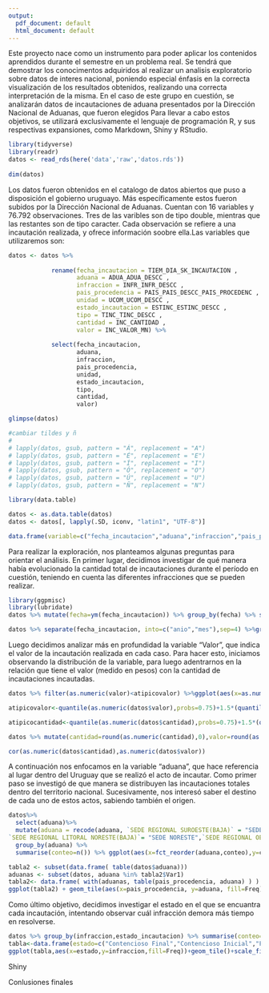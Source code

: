 ```yaml
---
output:
  pdf_document: default
  html_document: default
---
```


Este proyecto nace como un instrumento para poder aplicar los contenidos aprendidos durante el semestre en un problema real. Se tendrá que demostrar los conocimentos adquiridos al realizar un analisis exploratorio sobre datos de interes nacional, poniendo especial énfasis en la correcta visualización de los resultados obtenidos, realizando una correcta interpretación de la misma. 
En el caso de este grupo en cuestión, se analizarán datos de incautaciones de aduana presentados por la Dirección Nacional de Aduanas, que fueron elegidos  Para llevar a cabo estos objetivos, se utilizará exclusivamente el lenguaje de programación R, y sus respectivas expansiones, como Markdown, Shiny y RStudio.


```r

library(tidyverse)
library(readr)
datos <- read_rds(here('data','raw','datos.rds'))
                                                                                                                                                                                                                                                                
dim(datos)

```

Los datos  fueron obtenidos en el catalogo de datos abiertos que puso a disposición el gobierno uruguayo. Más específicamente estos fueron subidos por la Dirección Nacional de Aduanas. Cuentan con 16 variables y 76.792 observaciones. Tres de las varibles son de tipo double, mientras que las restantes son de tipo caracter. Cada observación se refiere a una incautación realizada, y ofrece información soobre ella.Las variables que utilizaremos son:

```r

datos <- datos %>%
  
            rename(fecha_incautacion = TIEM_DIA_SK_INCAUTACION ,
                   aduana = ADUA_ADUA_DESCC , 
                   infraccion = INFR_INFR_DESCC ,
                   pais_procedencia = PAIS_PAIS_DESCC_PAIS_PROCEDENC ,
                   unidad = UCOM_UCOM_DESCC ,
                   estado_incautacion = ESTINC_ESTINC_DESCC ,
                   tipo = TINC_TINC_DESCC ,
                   cantidad = INC_CANTIDAD ,
                   valor = INC_VALOR_MN) %>%
  
            select(fecha_incautacion,
                   aduana,
                   infraccion,
                   pais_procedencia,
                   unidad,
                   estado_incautacion,
                   tipo,
                   cantidad,
                   valor) 

glimpse(datos)

```

```r

#cambiar tildes y ñ
# 
# lapply(datos, gsub, pattern = "Á", replacement = "A")
# lapply(datos, gsub, pattern = "É", replacement = "E")
# lapply(datos, gsub, pattern = "Í", replacement = "I")
# lapply(datos, gsub, pattern = "Ó", replacement = "O")
# lapply(datos, gsub, pattern = "Ú", replacement = "U")
# lapply(datos, gsub, pattern = "Ñ", replacement = "N")

library(data.table)

datos <- as.data.table(datos)
datos <- datos[, lapply(.SD, iconv, "latin1", "UTF-8")]

```

```r
data.frame(variable=c("fecha_incautacion","aduana","infraccion","pais_procedencia", "estado_incautacion","tipo","cantidad","valor"),descrpición=c("Fecha en que se registró","Aduana en que se realizó","Descrición del crimen realizado","País de donde provenía","Estado en el que se encuentra actualmente","Producto incautado","Cantidad incautada","Valor total en $"))
```

Para realizar la exploración, nos planteamos algunas preguntas para orientar el análisis. En primer lugar, decidimos investigar de qué manera había evolucionado la cantidad total de incautaciones durante el período en cuestión, teniendo en cuenta las diferentes infracciones que se pueden realizar.

```r
library(ggpmisc)
library(lubridate)
datos %>% mutate(fecha=ym(fecha_incautacion)) %>% group_by(fecha) %>% summarise(conteo=n()) %>% ggplot(aes(x=fecha,y=conteo))+geom_line()+stat_peaks()+stat_peaks(geom="text",color="black",vjust=-0.3)+labs(x="Fecha de la incautación",y="Cantidad de incautaciones")
```
```r
datos %>% separate(fecha_incautacion, into=c("anio","mes"),sep=4) %>%group_by(infraccion,anio) %>% summarise(conteo=n()) %>% ggplot(aes(x=anio,y=conteo))+geom_col()+facet_wrap(~infraccion,scales="free")+labs(x="Año",y="Cantidad")
```

Luego decidimos analizar más en profundidad la variable "Valor", que indica el valor de la incautación realizada en cada caso. Para hacer esto, iniciamos observando la distribución de la variable, para luego adentrarnos en la relación que tiene el valor (medido en pesos) con la cantidad de incautaciones incautadas.

```r
datos %>% filter(as.numeric(valor)<atipicovalor) %>%ggplot(aes(x=as.numeric(valor)))+geom_histogram(bins=30)+labs(x="Valor en U$",y="Cantidad de incautaciones")
```

```r
atipicovalor<-quantile(as.numeric(datos$valor),probs=0.75)+1.5*(quantile(as.numeric(datos$valor),probs=0.75)-quantile(as.numeric(datos$valor),probs=0.25))

atipicocantidad<-quantile(as.numeric(datos$cantidad),probs=0.75)+1.5*(quantile(as.numeric(datos$cantidad),probs=0.75)-quantile(as.numeric(datos$cantidad),probs=0.25))

datos %>% mutate(cantidad=round(as.numeric(cantidad),0),valor=round(as.numeric(valor),0))%>% filter(valor<atipicovalor)%>% filter(cantidad<atipicocantidad)%>% ggplot(aes(x=valor,y=cantidad))+geom_point(alpha=1/8,size=1)+theme(aspect.ratio = 1)+labs(x="Valor en U$",y="Cantidad")
```
```r
cor(as.numeric(datos$cantidad),as.numeric(datos$valor))
```

A continuación nos enfocamos en la variable "aduana", que hace referencia al lugar dentro del Uruguay que se realizó el acto de incautar. Como primer paso se investigó de que manera se distribuyen las incautaciones totales dentro del territorio nacional. Sucesivamente, nos interesó saber el destino de cada uno de estos actos, sabiendo también el origen.

```r
datos%>%
  select(aduana)%>%
  mutate(aduana = recode(aduana, `SEDE REGIONAL SUROESTE(BAJA)` = "SEDE SUDOESTE",
`SEDE REGIONAL LITORAL NORESTE(BAJA)`= "SEDE NORESTE",`SEDE REGIONAL OESTE(ANTES NOROESTE)` = "SEDE OESTE")) %>%
  group_by(aduana) %>%
  summarise(conteo=n()) %>% ggplot(aes(x=fct_reorder(aduana,conteo),y=conteo))+geom_col()+theme(axis.text.x = element_text(angle = 90, vjust=0.5, size = 8))+labs(y='Cantidad de incautaciones',x='Aduana')
```
```r
tabla2 <- subset(data.frame( table(datos$aduana)))
aduanas <- subset(datos, aduana %in% tabla2$Var1)
tabla2<- data.frame( with(aduanas, table(pais_procedencia, aduana) ) )
ggplot(tabla2) + geom_tile(aes(x=pais_procedencia, y=aduana, fill=Freq))+ theme(axis.text.x = element_text(angle = 90, vjust=0.5, size = 8))+scale_fill_gradient(low="white",high="black")+labs(x="Pais de procedencia",y="Aduana")
```

Como último objetivo, decidimos investigar el estado en el que se encuantra cada incautación, intentando observar cuál infracción demora más tiempo en resolverse.
```r
datos %>% group_by(infraccion,estado_incautacion) %>% summarise(conteo=n())
tabla<-data.frame(estado=c("Contencioso Final","Contencioso Inicial","Falsificacion","Ingresado","Valorador","Contencioso Final","Contencioso Inicial","Falsificacion","Ingresado","Valorador","Contencioso Final","Contencioso Inicial","Falsificacion","Ingresado","Valorador","Contencioso Final","Contencioso Inicial","Falsificacion","Ingresado","Valorador"),infraccion=c("Abandono","Abandono","Abandono","Abandono","Abandono","Contrabando","Contrabando","Contrabando","Contrabando","Contrabando","Falsificacion","Falsificacion","Falsificacion","Falsificacion","Falsificacion","Receptacion","Receptacion","Receptacion","Receptacion","Receptacion"),Freq=c(17362,399,365,438,2,54169,2090,1004,416,314,101,0,3,0,0,129,0,0,0,0))
ggplot(tabla,aes(x=estado,y=infraccion,fill=Freq))+geom_tile()+scale_fill_gradient(low="grey",high="blue")+geom_text(aes(label=Freq))
```

Shiny


Conlusiones finales